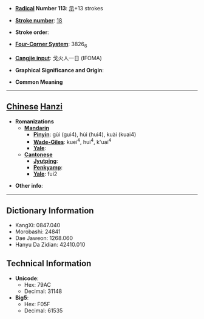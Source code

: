 * '''[[Wiktionary:Chinese radical index| Radical]] Number 113''': [[Wiktionary:Chinese radical index 示|示]]+13 strokes

* '''[[Wiktionary:Chinese total strokes index|Stroke number]]''': [[Wiktionary:Chinese total strokes index 18|18]]

* '''Stroke order''': 

* '''[[Wiktionary:Chinese four corner index|Four-Corner System]]''': 3826<sub>6</sub>

* '''[[Wiktionary:Chinese Cangjie index|Cangjie input]]''': 戈火人一日 (IFOMA)

* '''Graphical Significance and Origin''': 

* '''Common Meaning'''

----

== [[Chinese]] [[Hanzi]] ==

* '''Romanizations'''
** '''[[Mandarin]]'''
*** '''[[Pinyin]]''': gùi (gui4), hùi (hui4), kuài (kuai4)
*** '''[[Wade-Giles]]''': kuei<sup>4</sup>, hui<sup>4</sup>, k'uai<sup>4</sup>
*** '''[[Yale]]''': 
** '''[[Cantonese]]'''
*** '''[[Jyutping]]''':
*** '''[[Penkyamp]]''': 
*** '''[[Yale]]''': fui2

* '''Other info''': 

----

== Dictionary Information ==

* KangXi: 0847.040
* Morobashi: 24841
* Dae Jaweon: 1268.060
* Hanyu Da Zidian: 42410.010

== Technical Information ==

* '''Unicode''':
** Hex: 79AC
** Decimal: 31148
* '''Big5''':
** Hex: F05F
** Decimal: 61535